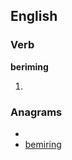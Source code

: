 
==English==

===Verb===
'''beriming'''

# {{present participle of|[[berime]]}}

===Anagrams===
* {{alphagram|begiimnr}}
* [[bemiring#English|bemiring]]